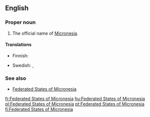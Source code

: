 ==English==

===Proper noun===
{{en-proper noun|sg=[[federated|Federated]] [[state|States]] of [[Micronesia]]}}

# The official name of [[Micronesia]].

====Translations====
{{trans-top|official name of Micronesia}}
* Finnish: {{t|fi|Mikronesian liittovaltio}}
{{trans-mid}}
* Swedish: {{t|sv|Mikronesiens federerade stater}}, {{t-|sv|Mikronesiska federationen}}
{{trans-bottom}}

===See also===
* [[w:Federated States of Micronesia|Federated States of Micronesia]]

[[fr:Federated States of Micronesia]]
[[hu:Federated States of Micronesia]]
[[pl:Federated States of Micronesia]]
[[pt:Federated States of Micronesia]]
[[fi:Federated States of Micronesia]]